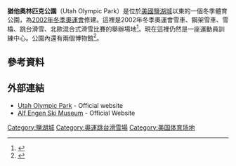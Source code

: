 '''猶他奧林匹克公園'''（Utah Olympic Park）是位於[[美國|美國]][[鹽湖城|鹽湖城]]以東{{convert|28|mi|km}}的一個冬季體育公園，為[[2002年冬季奧運會|2002年冬季奧運會]]修建。這裡是2002年冬季奧運會雪車、鋼架雪車、雪橇、跳台滑雪、北歐混合式滑雪比賽的舉辦場地<ref name="official_guide">{{cite book |title=Official Spectator Guide |last=Salt Lake Organizing Committee |year=2001 |page=74}}</ref>。現在這裡仍然是一座運動員訓練中心。公園內還有兩個博物館<ref>{{cite web |url=http://www.engenmuseum.org/skimuseumexhibits |title=Alf Engen Ski Museum Exhibits |author=Alf Engen Ski Foundation |work=Alf Engen Ski Museum Museum Foundation website |accessdate=23 December 2010 |deadurl=yes |archiveurl=https://web.archive.org/web/20101222114330/http://www.engenmuseum.org/skimuseumexhibits |archivedate=2010年12月22日 }}</ref>。
==參考資料==
{{reflist}}
==外部連結==
* [https://web.archive.org/web/20110427004518/http://olyparks.com/uop/index.asp Utah Olympic Park] - Official website
* [http://www.engenmuseum.org/ Alf Engen Ski Museum] {{Wayback|url=http://www.engenmuseum.org/ |date=20210305163803 }} - Official Website

[[Category:鹽湖城|Category:鹽湖城]]
[[Category:奧運跳台滑雪場|Category:奧運跳台滑雪場]]
[[Category:美国体育场地|Category:美国体育场地]]
